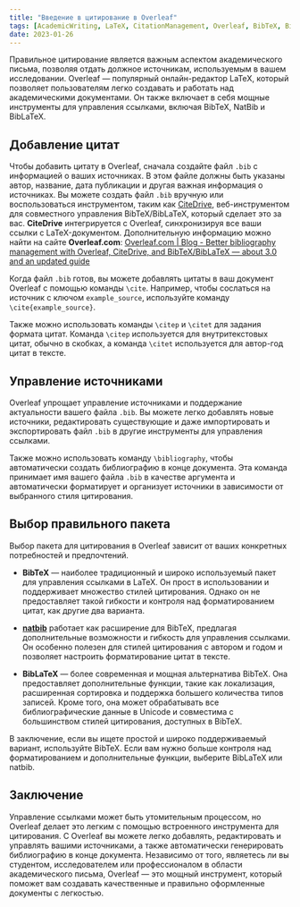 ```yaml
---
title: "Введение в цитирование в Overleaf"
tags: [AcademicWriting, LaTeX, CitationManagement, Overleaf, BibTeX, BibLaTeX, natbib, Zotero, Mendeley, Research, WritingTips, Academia, ScholarlyWriting, References]
date: 2023-01-26
---
```


Правильное цитирование является важным аспектом академического письма, позволяя отдать должное источникам, используемым в вашем исследовании. Overleaf — популярный онлайн-редактор LaTeX, который позволяет пользователям легко создавать и работать над академическими документами. Он также включает в себя мощные инструменты для управления ссылками, включая BibTeX, NatBib и BibLaTeX.


<CiteDrive />

## Добавление цитат

Чтобы добавить цитату в Overleaf, сначала создайте файл `.bib` с информацией о ваших источниках. В этом файле должны быть указаны автор, название, дата публикации и другая важная информация о источниках. Вы можете создать файл `.bib` вручную или воспользоваться инструментом, таким как [CiteDrive](https://www.citedrive.com/), веб-инструментом для совместного управления BibTeX/BibLaTeX, который сделает это за вас. **CiteDrive** интегрируется с Overleaf, синхронизируя все ваши ссылки с LaTeX-документом. Дополнительную информацию можно найти на сайте **Overleaf.com**: 
[Overleaf.com | Blog - Better bibliography management with Overleaf, CiteDrive, and BibTeX/BibLaTeX — about 3.0 and an updated guide](https://www.overleaf.com/blog/better-bibliography-management-with-overleaf-citedrive-and-bibtex-biblatex)

Когда файл `.bib` готов, вы можете добавлять цитаты в ваш документ Overleaf с помощью команды `\cite`. Например, чтобы сослаться на источник с ключом `example_source`, используйте команду `\cite{example_source}`.

Также можно использовать команды `\citep` и `\citet` для задания формата цитат. Команда `\citep` используется для внутритекстовых цитат, обычно в скобках, а команда `\citet` используется для автор-год цитат в тексте.

## Управление источниками

Overleaf упрощает управление источниками и поддержание актуальности вашего файла `.bib`. Вы можете легко добавлять новые источники, редактировать существующие и даже импортировать и экспортировать файл `.bib` в другие инструменты для управления ссылками.

Также можно использовать команду `\bibliography`, чтобы автоматически создать библиографию в конце документа. Эта команда принимает имя вашего файла `.bib` в качестве аргумента и автоматически форматирует и организует источники в зависимости от выбранного стиля цитирования.

## Выбор правильного пакета

Выбор пакета для цитирования в Overleaf зависит от ваших конкретных потребностей и предпочтений.

- **BibTeX** — наиболее традиционный и широко используемый пакет для управления ссылками в LaTeX. Он прост в использовании и поддерживает множество стилей цитирования. Однако он не предоставляет такой гибкости и контроля над форматированием цитат, как другие два варианта.
  
- **[natbib](/natbib)** работает как расширение для BibTeX, предлагая дополнительные возможности и гибкость для управления ссылками. Он особенно полезен для стилей цитирования с автором и годом и позволяет настроить форматирование цитат в тексте.

- **BibLaTeX** — более современная и мощная альтернатива BibTeX. Она предоставляет дополнительные функции, такие как локализация, расширенная сортировка и поддержка большего количества типов записей. Кроме того, она может обрабатывать все библиографические данные в Unicode и совместима с большинством стилей цитирования, доступных в BibTeX.

В заключение, если вы ищете простой и широко поддерживаемый вариант, используйте BibTeX. Если вам нужно больше контроля над форматированием и дополнительные функции, выберите BibLaTeX или natbib.

## Заключение

Управление ссылками может быть утомительным процессом, но Overleaf делает это легким с помощью встроенного инструмента для цитирования. С Overleaf вы можете легко добавлять, редактировать и управлять вашими источниками, а также автоматически генерировать библиографию в конце документа. Независимо от того, являетесь ли вы студентом, исследователем или профессионалом в области академического письма, Overleaf — это мощный инструмент, который поможет вам создавать качественные и правильно оформленные документы с легкостью.
